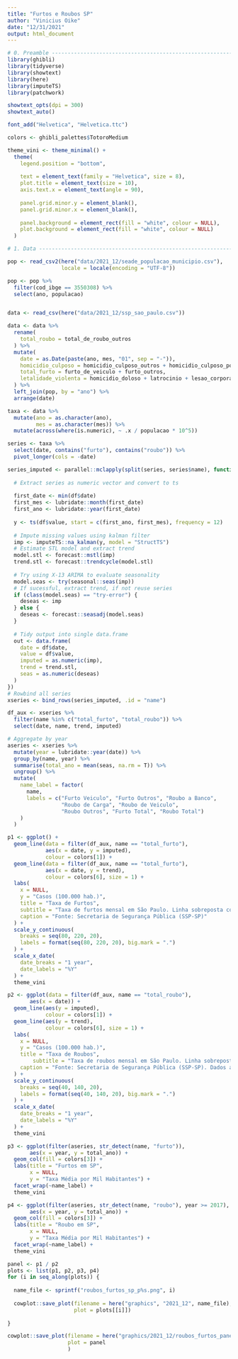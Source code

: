 ```yaml
---
title: "Furtos e Roubos SP"
author: "Vinicius Oike"
date: "12/31/2021"
output: html_document
---
```


```r

# 0. Preamble -------------------------------------------------------------
library(ghibli)
library(tidyverse)
library(showtext)
library(here)
library(imputeTS)
library(patchwork)

showtext_opts(dpi = 300)
showtext_auto()

font_add("Helvetica", "Helvetica.ttc")

colors <- ghibli_palettes$TotoroMedium

theme_vini <- theme_minimal() +
  theme(
    legend.position = "bottom",
    
    text = element_text(family = "Helvetica", size = 8),
    plot.title = element_text(size = 10),
    axis.text.x = element_text(angle = 90),
    
    panel.grid.minor.y = element_blank(),
    panel.grid.minor.x = element_blank(),
    
    panel.background = element_rect(fill = "white", colour = NULL),
    plot.background = element_rect(fill = "white", colour = NULL)
  )
```


```r
# 1. Data -----------------------------------------------------------------

pop <- read_csv2(here("data/2021_12/seade_populacao_municipio.csv"),
                 locale = locale(encoding = "UTF-8"))

pop <- pop %>%
  filter(cod_ibge == 3550308) %>%
  select(ano, populacao)


data <- read_csv(here("data/2021_12/ssp_sao_paulo.csv"))

data <- data %>%
  rename(
    total_roubo = total_de_roubo_outros
  ) %>%
  mutate(
    date = as.Date(paste(ano, mes, "01", sep = "-")),
    homicidio_culposo = homicidio_culposo_outros + homicidio_culposo_por_acidente_de_transito,
    total_furto = furto_de_veiculo + furto_outros,
    letalidade_violenta = homicidio_doloso + latrocinio + lesao_corporal_seguida_de_morte
  ) %>%
  left_join(pop, by = "ano") %>%
  arrange(date)

taxa <- data %>%
  mutate(ano = as.character(ano),
         mes = as.character(mes)) %>%
  mutate(across(where(is.numeric), ~ .x / populacao * 10^5))

series <- taxa %>%
  select(date, contains("furto"), contains("roubo")) %>%
  pivot_longer(cols = -date)

series_imputed <- parallel::mclapply(split(series, series$name), function(df) {
  
  # Extract series as numeric vector and convert to ts
  
  first_date <- min(df$date)
  first_mes <- lubridate::month(first_date)
  first_ano <- lubridate::year(first_date)
  
  y <- ts(df$value, start = c(first_ano, first_mes), frequency = 12)
  
  # Impute missing values using kalman filter
  imp <- imputeTS::na_kalman(y, model = "StructTS")
  # Estimate STL model and extract trend
  model.stl <- forecast::mstl(imp)
  trend.stl <- forecast::trendcycle(model.stl)
  
  # Try using X-13 ARIMA to evaluate seasonality
  model.seas <- try(seasonal::seas(imp))
  # If sucessful, extract trend, if not reuse series
  if (class(model.seas) == "try-error") {
    deseas <- imp
  } else {
    deseas <- forecast::seasadj(model.seas)
  }
  
  # Tidy output into single data.frame
  out <- data.frame(
    date = df$date,
    value = df$value,
    imputed = as.numeric(imp),
    trend = trend.stl,
    seas = as.numeric(deseas)
  )
})
# Rowbind all series
xseries <- bind_rows(series_imputed, .id = "name")

df_aux <- xseries %>%
  filter(name %in% c("total_furto", "total_roubo")) %>%
  select(date, name, trend, imputed)

# Aggregate by year
aseries <- xseries %>%
  mutate(year = lubridate::year(date)) %>%
  group_by(name, year) %>%
  summarise(total_ano = mean(seas, na.rm = T)) %>%
  ungroup() %>%
  mutate(
    name_label = factor(
      name,
      labels = c("Furto Veiculo", "Furto Outros", "Roubo a Banco",
                 "Roubo de Carga", "Roubo de Veiculo",
                 "Roubo Outros", "Furto Total", "Roubo Total")
    )
  )
```

```r
p1 <- ggplot() +
  geom_line(data = filter(df_aux, name == "total_furto"),
            aes(x = date, y = imputed),
            colour = colors[1]) +
  geom_line(data = filter(df_aux, name == "total_furto"),
            aes(x = date, y = trend),
            colour = colors[6], size = 1) +
  labs(
    x = NULL,
    y = "Casos (100.000 hab.)",
    title = "Taxa de Furtos",
    subtitle = "Taxa de furtos mensal em São Paulo. Linha sobreposta com tendência.",
    caption = "Fonte: Secretaria de Segurança Pública (SSP-SP)"
  ) +
  scale_y_continuous(
    breaks = seq(80, 220, 20),
    labels = format(seq(80, 220, 20), big.mark = ".")
  ) +
  scale_x_date(
    date_breaks = "1 year",
    date_labels = "%Y"
  ) +
  theme_vini

p2 <- ggplot(data = filter(df_aux, name == "total_roubo"),
       aes(x = date)) +
  geom_line(aes(y = imputed),
            colour = colors[1]) +
  geom_line(aes(y = trend),
            colour = colors[6], size = 1) +
  labs(
    x = NULL,
    y = "Casos (100.000 hab.)",
    title = "Taxa de Roubos",
        subtitle = "Taxa de roubos mensal em São Paulo. Linha sobreposta com tendência.",
    caption = "Fonte: Secretaria de Segurança Pública (SSP-SP). Dados anteriores a 2017 para Roubos Outros foram interpolados."
  ) +
  scale_y_continuous(
    breaks = seq(40, 140, 20),
    labels = format(seq(40, 140, 20), big.mark = ".")
  ) +
  scale_x_date(
    date_breaks = "1 year",
    date_labels = "%Y"
  ) +
  theme_vini

p3 <- ggplot(filter(aseries, str_detect(name, "furto")),
       aes(x = year, y = total_ano)) +
  geom_col(fill = colors[3]) +
  labs(title = "Furtos em SP",
       x = NULL,
       y = "Taxa Média por Mil Habitantes") +
  facet_wrap(~name_label) +
  theme_vini

p4 <- ggplot(filter(aseries, str_detect(name, "roubo"), year >= 2017),
       aes(x = year, y = total_ano)) +
  geom_col(fill = colors[3]) +
  labs(title = "Roubo em SP",
       x = NULL,
       y = "Taxa Média por Mil Habitantes") +
  facet_wrap(~name_label) +
  theme_vini

```

```r
panel <- p1 / p2
plots <- list(p1, p2, p3, p4)
for (i in seq_along(plots)) {
  
  name_file <- sprintf("roubos_furtos_sp_p%s.png", i)
  
  cowplot::save_plot(filename = here("graphics", "2021_12", name_file),
                     plot = plots[[i]])
  
}

cowplot::save_plot(filename = here("graphics/2021_12/roubos_furtos_panel.png"),
                   plot = panel
                   )
```

